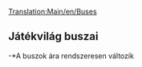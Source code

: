 [[Translation:Main/en/Buses]]{{en/-}}{{hu/Navbox Közúti járművek}}
{{hu/Közúti járművek|name     = MPS királyi busz
  |img      = Bus-MPS Regal.png
  |price    = £4,920 ($9,840)
  |speed    = 56 km/h (35 mph)
  |annual   = £426 ($852)
  |designed = 1929
  |life     = 12
  |capacity = 31 [[Main/hu/Utasok|utas]]
}}
{{hu/Közúti járművek|name     = Hereford leopárd busz
  |img      = Bus-Hereford Leopard.png
  |price    = £5,740 ($11,480) 
  |speed    = 88 km/h (55 mph)
  |annual   = £600 ($1,200)
  |designed = 1964
  |life     = 15
  |capacity = 35 [[Main/hu/Utasok|utas]]
}}
{{hu/Közúti járművek|name     = Foster busz
  |img      = Bus-foster.png
  |price    = £6,150 ($12,300) 
  |speed    = 112 km/h (70 mph)
  |annual   = £834 ($1,668)
  |designed = 1986
  |life     = 15
  |capacity = 37 [[Main/hu/Utasok|utas]]
}}
{{hu/Közúti járművek|name     = Foster MkII szuperbusz
  |img      = Bus-Foster MkII Superbus.png
  |price    = £6,560 ($13,120) 
  |speed    = 127 km/h (79 mph)
  |annual   = £1,125 ($2,250)
  |designed = 2008
  |life     = 15
  |capacity = 40 [[Main/hu/Utasok|utas]]
}}

==Játékvilág buszai==
{{hu/Közúti járművek|name     = Cammogó MkI busz
  |img      = Ploddyphut_MkI_Bus.png
  |price    = *£4,920 
  |speed    = 56 km/h 
  |annual   = £426 
  |designed = 1945
  |life     = 15
  |capacity = 30 [[Main/hu/Utasok|utas]]
}}
{{hu/Közúti járművek|name     = Cammogó MkII busz
  |img      = Ploddyphut_MkII_Bus.png
  |price    = *£5,740 
  |speed    = 96 km/h 
  |annual   = £804 
  |designed = 1972
  |life     = 15
  |capacity = 35 [[Main/hu/Utasok|utas]]
}}
{{hu/Közúti járművek|name     = Cammogó MkIII busz
  |img      = Ploddyphut_MkIII_Bus.png
  |price    = *£6,560
  |speed    = 120 km/h 
  |annual   = £1,125 
  |designed = 2010
  |life     = 15
  |capacity = 38 [[Main/hu/Utasok|utas]]
}}
-*A buszok ára rendszeresen változik
